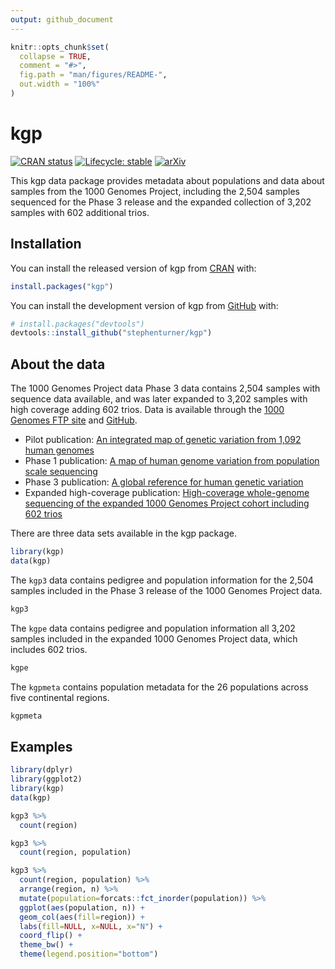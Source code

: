 ```yaml
---
output: github_document
---
```


<!-- README.md is generated from README.Rmd. Please edit that file -->

```r
knitr::opts_chunk$set(
  collapse = TRUE,
  comment = "#>",
  fig.path = "man/figures/README-",
  out.width = "100%"
)
```

# kgp

<!-- badges: start -->
[![CRAN status](https://www.r-pkg.org/badges/version/kgp)](https://CRAN.R-project.org/package=kgp)
[![Lifecycle: stable](https://img.shields.io/badge/lifecycle-stable-brightgreen.svg)](https://lifecycle.r-lib.org/articles/stages.html#stable)
[![arXiv](https://img.shields.io/badge/arXiv-2210.00539-b31b1b.svg)](https://arxiv.org/abs/2210.00539)
<!-- badges: end -->

This kgp data package provides metadata about populations and data about samples from the 1000 Genomes Project, including the 2,504 samples sequenced for the Phase 3 release and the expanded collection of 3,202 samples with 602 additional trios.

## Installation

You can install the released version of kgp from [CRAN](https://CRAN.R-project.org/package=kgp) with:

```r
install.packages("kgp")
```

You can install the development version of kgp from [GitHub](https://github.com/stephenturner/kgp) with:

```r
# install.packages("devtools")
devtools::install_github("stephenturner/kgp")
```

## About the data

The 1000 Genomes Project data Phase 3 data contains 2,504 samples with sequence data available, and was later expanded to 3,202 samples with high coverage adding 602 trios. Data is available through the [1000 Genomes FTP site](http://ftp.1000genomes.ebi.ac.uk/vol1/ftp/) and [GitHub](https://github.com/igsr/1000Genomes_data_indexes/). 

- Pilot publication: [An integrated map of genetic variation from 1,092 human genomes](https://www.nature.com/articles/nature11632)
- Phase 1 publication: [A map of human genome variation from population scale sequencing](https://www.nature.com/articles/nature09534)
- Phase 3 publication: [A global reference for human genetic variation](https://www.nature.com/articles/nature15393)
- Expanded high-coverage publication: [High-coverage whole-genome sequencing of the expanded 1000 Genomes Project cohort including 602 trios](https://pubmed.ncbi.nlm.nih.gov/36055201/)

There are three data sets available in the kgp package.

```r
library(kgp)
data(kgp)
```

The `kgp3` data contains pedigree and population information for the 2,504 samples included in the Phase 3 release of the 1000 Genomes Project data.

```r
kgp3
```

The `kgpe` data contains pedigree and population information all 3,202 samples included in the expanded 1000 Genomes Project data, which includes 602 trios.

```r
kgpe
```

The `kgpmeta` contains population metadata for the 26 populations across five continental regions.

```r
kgpmeta
```

## Examples

```r
library(dplyr)
library(ggplot2)
library(kgp)
data(kgp)
```

```r
kgp3 %>% 
  count(region)
```

```r
kgp3 %>% 
  count(region, population)
```

```r
kgp3 %>% 
  count(region, population) %>% 
  arrange(region, n) %>% 
  mutate(population=forcats::fct_inorder(population)) %>% 
  ggplot(aes(population, n)) + 
  geom_col(aes(fill=region)) + 
  labs(fill=NULL, x=NULL, x="N") + 
  coord_flip() + 
  theme_bw() + 
  theme(legend.position="bottom")
```
